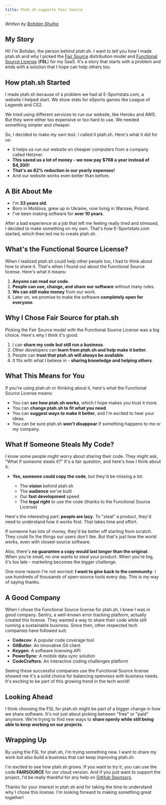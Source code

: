 ```yaml
---
title: Ptah.sh supports Fair Source
---
```


*Written by [Bohdan Shulha](https://github.com/sponsors/bohdan-shulha)*

## My Story

Hi! I'm Bohdan, the person behind ptah.sh. I want to tell you how I made ptah.sh and why I picked the <a href="https://fair.io/" target="_blank">Fair Source</a> distribution model and <a href="https://fsl.software/">Functional Source License</a> (<b>FSL</b>) for my SaaS. It's a story that starts with a problem and ends with a solution that I hope can help others too.

## How ptah.sh Started

I made ptah.sh because of a problem we had at E-Sportstats.com, a website I helped start. We show stats for eSports games like League of Legends and CS2.

We tried using different services to run our website, like Heroku and AWS. But they were either too expensive or too hard to use. We needed something simpler and cheaper.

So, I decided to make my own tool. I called it ptah.sh. Here's what it did for us:

- It helps us run our website on cheaper computers from a company called Hetzner.
- **This saved us a lot of money - we now pay $768 a year instead of $4,300!**
- **That's an 82% reduction in our yearly expenses!**
- And our website works even better than before.

## A Bit About Me

- I'm **33 years old**.
- Born in Moldova, grew up in Ukraine, now living in Warsaw, Poland.
- I've been making software for **over 10 years**.

After a bad experience at a job that left me feeling really tired and stressed, I decided to make something on my own. That's how E-Sportstats.com started, which then led me to create ptah.sh.

## What's the Functional Source License?

When I realized ptah.sh could help other people too, I had to think about how to share it. That's when I found out about the Functional Source license. Here's what it means:

1. **Anyone can read our code.**
2. **People can use, change, and share our software** without many rules.
3. **We can still make money** from our work.
4. Later on, we promise to make the software **completely open for everyone**.

## Why I Chose Fair Source for ptah.sh

Picking the Fair Source model with the Functional Source License was a big choice. Here's why I think it's good:

1. I can **share my code but still run a business**.
2. Other developers can **learn from ptah.sh and help make it better**.
3. People can **trust that ptah.sh will always be available**.
4. It fits with what I believe in - **sharing knowledge and helping others**.

## What This Means for You

If you're using ptah.sh or thinking about it, here's what the Functional Source License means:

- You can **see how ptah.sh works**, which I hope makes you trust it more.
- You can **change ptah.sh to fit what you need**.
- You can **suggest ways to make it better**, and I'm excited to hear your ideas.
- You can be sure ptah.sh **won't disappear** if something happens to me or my company.

## What If Someone Steals My Code?
I know some people might worry about sharing their code. They might ask, "What if someone steals it?" It's a fair question, and here's how I think about it:

- **Yes, someone could copy the code**, but they'd be missing a lot:

  - The **vision** behind ptah.sh
  - The **audience** we've built
  - Our **fast development** speed
  - The **legal right** to use the code (thanks to the Functional Source License)

Here's the interesting part: **people are lazy**. To "steal" a product, they'd need to understand how it works first. That takes time and effort.

If someone has lots of money, they'd be better off starting from scratch. They could fix the things our users don't like. But that's just how the world works, even with closed-source software.

Also, there's **no guarantee a copy would last longer than the original**. When you're small, no one wants to steal your product. When you're big, it's too late - marketing becomes the bigger challenge.

One more reason I'm not worried: **I want to give back to the community**. I use hundreds of thousands of open-source tools every day. This is my way of saying thanks.


## A Good Company
When I chose the Functional Source license for ptah.sh, I knew I was in good company. Sentry, a well-known error tracking platform, actually created this license. They wanted a way to share their code while still running a sustainable business. Since then, other respected tech companies have followed suit:

- **Codecov**: A popular code coverage tool
- **GitButler**: An innovative Git client
- **Keygen**: A software licensing API
- **PowerSync**: A mobile data sync solution
- **CodeCrafters**: An interactive coding challenges platform

Seeing these successful companies use the Functional Source license showed me it's a solid choice for balancing openness with business needs. It's exciting to be part of this growing trend in the tech world!


## Looking Ahead

I think choosing the FSL for ptah.sh might be part of a bigger change in how we share software. It's not just about picking between "free" or "paid" anymore. We're trying to find new ways to **share openly while still being able to keep working on our projects**.

## Wrapping Up

By using the FSL for ptah.sh, I'm trying something new. I want to share my work but also build a business that can keep improving ptah.sh.

I'm excited to see how ptah.sh grows. If you want to try it, you can use the code **FAIRSOURCE** for our cloud version. And if you just want to support the project, I'd be really thankful for any help on [GitHub Sponsors](https://github.com/sponsors/bohdan-shulha).

Thanks for your interest in ptah.sh and for taking the time to understand why I chose this license. I'm looking forward to making something great together!
